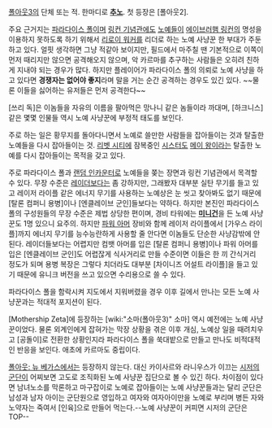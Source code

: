[[폴아웃3]]의 단체 또는 적. 한마디로 '''[[추노]]'''. 첫 등장은 [폴아웃2].

주요 근거지는 [[파라다이스 폴]]이며 [[링컨 기념관]]에도 [[노예]]들이 [[에이브러햄 링컨]]의 명성을 이용하지 못하도록 하기 위해서 [[리로이 워커]]를 리더로 하는 노예 사냥꾼 한 부대가 주둔하고 있다. 얼핏 생각하면 그냥 적같아 보이지만, 필드에서 마주칠 땐 기본적으로 이쪽이 먼저 때리지만 않으면 공격해오지 않으며, 악 카르마를 추구하는 사람들은 오히려 친하게 지내야 되는 경우가 많다. 하지만 플레이어가 파라다이스 폴의 의뢰로 노예 사냥을 하고 있다면 '''경쟁자는 없어야 좋지'''라며 말을 거는 순간 공격하는 경우도 있긴 있다. ~~물론 이들을 싫어하는 유저들은 먼저 공격한다~~

[쓰리 독]은 이놈들을 자유의 이름을 팔아먹은 망나니 같은 놈들이라 까대며, [하크니스] 같은 몇몇 인물들 역시 노예 사냥꾼에 부정적 태도를 보인다.

주로 하는 일은 황무지를 돌아다니면서 노예로 쓸만한 사람들을 잡아들이는 것과 탈출한 노예들을 다시 잡아들이는 것. [[리벳 시티]]에 잠복중인 [[시스터]]도 [[메이 왕]]이라는 탈출한 노예를 다시 잡아들이는 목적을 갖고 있다.

주로 파라다이스 폴과 [[랜덤 인카운터]]로 노예들을 쫒는 장면과 링컨 기념관에서 목격할 수 있다. 무장 수준은 [[레이더]]보다는 좀 강하지만, 그래봤자 대부분 실탄 무기를 들고 있고 레이저 라이플 같은 에너지 무기를 사용하는 노예상은 눈 씻고 찾아봐도 없기 때문에 [탈론 컴퍼니 용병]이나 [엔클레이브 군인]들보다는 약하다. 하지만 본진인 파라다이스 폴의 구성원들의 무장 수준은 제법 상당한 편이며, 경비 타워에는 '''[[미니건]]'''을 든 노예 사냥꾼도 1명 있으니 요주의. 하지만 [[파워 아머]] 장비와 함께 레이저 라이플에서 [가우스 라이플]까지 에너지 무기를 능수능란하게 사용할 줄 안다면 이놈들도 단순한 사냥감밖에 안된다. 레이더들보다는 어렵지만 컴뱃 아머를 입은 [탈론 컴퍼니 용병]이나 파워 아머를 입은 [엔클레이브 군인]도 어렵잖게 식사거리로 만들 수준이면 이들은 한 끼 간식거리 정도가 되며 용병 복장은 그렇다 치더라도 대부분 [차이니즈 어설트 라이플]을 들고 있기 때문에 유니크 버전을 쓰고 있으면 수리용으로 쓸 수 있다.

파라다이스 폴을 함락시켜 지도에서 지워버렸을 경우 이후 길에서 만나는 모든 노예 사냥꾼과는 적대적 포지션이 된다.

[Mothership Zeta]에 등장하는 [wiki:"소마(폴아웃3)" 소마] 역시 예전에는 노예 사냥꾼이었다. 물론 외계인에게 잡혀가는 막장 상황을 겪은 이후 개심, 노예상 일을 때려치우고 [공돌이]로 전환한 상황인지라 파라다이스 폴을 쑥대밭으로 만들고 만나도 비적대적인 반응을 보인다. 애초에 카르마도 중립이다.

[[폴아웃: 뉴 베가스]]에서는 등장하지 않는다. 대신 카이사르와 라니우스가 이끄는 [[시저의 군단]]이 어찌보면 고도로 조직화된 노예 사냥꾼 집단으로 볼 수 있긴 하다. 차이점이 있다면 남녀노소를 막론하고 마구잡이로 노예로 잡아들이는 노예 사냥꾼들과는 달리 군단은 남성과 남자 아이는 군단원으로 영입하고 여자와 여자아이만을 노예로 부리며 병든 자와 노약자는 죽여서 [인육]으로 만들어 먹는다.--노예 사냥꾼이 커피면 시저의 군단은 TOP--

